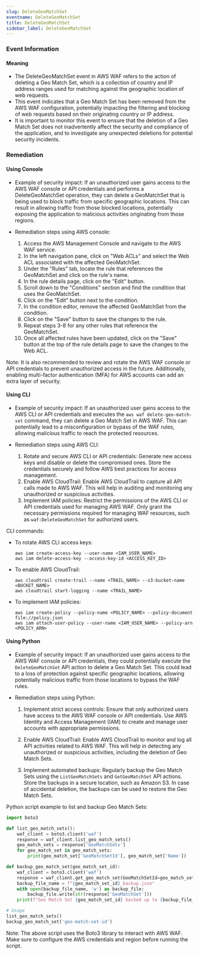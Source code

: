 ```yaml
--- 
slug: DeleteGeoMatchSet
eventname: DeleteGeoMatchSet
title: DeleteGeoMatchSet
sidebar_label: DeleteGeoMatchSet
---
```

                       
### Event Information

#### Meaning

- The DeleteGeoMatchSet event in AWS WAF refers to the action of deleting a Geo Match Set, which is a collection of country and IP address ranges used for matching against the geographic location of web requests.
- This event indicates that a Geo Match Set has been removed from the AWS WAF configuration, potentially impacting the filtering and blocking of web requests based on their originating country or IP address.
- It is important to monitor this event to ensure that the deletion of a Geo Match Set does not inadvertently affect the security and compliance of the application, and to investigate any unexpected deletions for potential security incidents.

### Remediation

#### Using Console

- Example of security impact: If an unauthorized user gains access to the AWS WAF console or API credentials and performs a DeleteGeoMatchSet operation, they can delete a GeoMatchSet that is being used to block traffic from specific geographic locations. This can result in allowing traffic from those blocked locations, potentially exposing the application to malicious activities originating from those regions.

- Remediation steps using AWS console:
  1. Access the AWS Management Console and navigate to the AWS WAF service.
  2. In the left navigation pane, click on "Web ACLs" and select the Web ACL associated with the affected GeoMatchSet.
  3. Under the "Rules" tab, locate the rule that references the GeoMatchSet and click on the rule's name.
  4. In the rule details page, click on the "Edit" button.
  5. Scroll down to the "Conditions" section and find the condition that uses the GeoMatchSet.
  6. Click on the "Edit" button next to the condition.
  7. In the condition editor, remove the affected GeoMatchSet from the condition.
  8. Click on the "Save" button to save the changes to the rule.
  9. Repeat steps 3-8 for any other rules that reference the GeoMatchSet.
  10. Once all affected rules have been updated, click on the "Save" button at the top of the rule details page to save the changes to the Web ACL.

Note: It is also recommended to review and rotate the AWS WAF console or API credentials to prevent unauthorized access in the future. Additionally, enabling multi-factor authentication (MFA) for AWS accounts can add an extra layer of security.

#### Using CLI

- Example of security impact: If an unauthorized user gains access to the AWS CLI or API credentials and executes the `aws waf delete-geo-match-set` command, they can delete a Geo Match Set in AWS WAF. This can potentially lead to a misconfiguration or bypass of the WAF rules, allowing malicious traffic to reach the protected resources.

- Remediation steps using AWS CLI:
  1. Rotate and secure AWS CLI or API credentials: Generate new access keys and disable or delete the compromised ones. Store the credentials securely and follow AWS best practices for access management.
  2. Enable AWS CloudTrail: Enable AWS CloudTrail to capture all API calls made to AWS WAF. This will help in auditing and monitoring any unauthorized or suspicious activities.
  3. Implement IAM policies: Restrict the permissions of the AWS CLI or API credentials used for managing AWS WAF. Only grant the necessary permissions required for managing WAF resources, such as `waf:DeleteGeoMatchSet` for authorized users.

CLI commands:
- To rotate AWS CLI access keys:
  ```
  aws iam create-access-key --user-name <IAM_USER_NAME>
  aws iam delete-access-key --access-key-id <ACCESS_KEY_ID>
  ```

- To enable AWS CloudTrail:
  ```
  aws cloudtrail create-trail --name <TRAIL_NAME> --s3-bucket-name <BUCKET_NAME>
  aws cloudtrail start-logging --name <TRAIL_NAME>
  ```

- To implement IAM policies:
  ```
  aws iam create-policy --policy-name <POLICY_NAME> --policy-document file://policy.json
  aws iam attach-user-policy --user-name <IAM_USER_NAME> --policy-arn <POLICY_ARN>
  ```

#### Using Python

- Example of security impact: If an unauthorized user gains access to the AWS WAF console or API credentials, they could potentially execute the `DeleteGeoMatchSet` API action to delete a Geo Match Set. This could lead to a loss of protection against specific geographic locations, allowing potentially malicious traffic from those locations to bypass the WAF rules.

- Remediation steps using Python:
  1. Implement strict access controls: Ensure that only authorized users have access to the AWS WAF console or API credentials. Use AWS Identity and Access Management (IAM) to create and manage user accounts with appropriate permissions.
  
  2. Enable AWS CloudTrail: Enable AWS CloudTrail to monitor and log all API activities related to AWS WAF. This will help in detecting any unauthorized or suspicious activities, including the deletion of Geo Match Sets.
  
  3. Implement automated backups: Regularly backup the Geo Match Sets using the `ListGeoMatchSets` and `GetGeoMatchSet` API actions. Store the backups in a secure location, such as Amazon S3. In case of accidental deletion, the backups can be used to restore the Geo Match Sets.

Python script example to list and backup Geo Match Sets:

```python
import boto3

def list_geo_match_sets():
    waf_client = boto3.client('waf')
    response = waf_client.list_geo_match_sets()
    geo_match_sets = response['GeoMatchSets']
    for geo_match_set in geo_match_sets:
        print(geo_match_set['GeoMatchSetId'], geo_match_set['Name'])

def backup_geo_match_set(geo_match_set_id):
    waf_client = boto3.client('waf')
    response = waf_client.get_geo_match_set(GeoMatchSetId=geo_match_set_id)
    backup_file_name = f"{geo_match_set_id}_backup.json"
    with open(backup_file_name, 'w') as backup_file:
        backup_file.write(str(response['GeoMatchSet']))
    print(f"Geo Match Set {geo_match_set_id} backed up to {backup_file_name}")

# Usage
list_geo_match_sets()
backup_geo_match_set('geo-match-set-id')
```

Note: The above script uses the Boto3 library to interact with AWS WAF. Make sure to configure the AWS credentials and region before running the script.


 